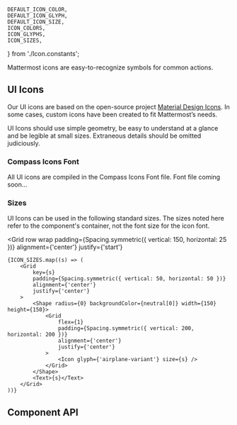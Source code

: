 

    DEFAULT_ICON_COLOR,
    DEFAULT_ICON_GLYPH,
    DEFAULT_ICON_SIZE,
    ICON_COLORS,
    ICON_GLYPHS,
    ICON_SIZES,
} from './Icon.constants';

<Meta component={Icon} title="Foundations/Icon" />

<Title>Iconography</Title>

<Subtitle>Mattermost icons are easy-to-recognize symbols for common actions.</Subtitle>

## UI Icons

Our UI icons are based on the open-source project [Material Design Icons](https://materialdesignicons.com/).
In some cases, custom icons have been created to fit Mattermost’s needs.

UI Icons should use simple geometry, be easy to understand at a glance and be legible at small sizes.
Extraneous details should be omitted judiciously.

### Compass Icons Font

All UI icons are compiled in the Compass Icons Font file. Font file coming soon…

### Sizes

UI Icons can be used in the following standard sizes. The sizes noted here refer to the component's container,
not the font size for the icon font.

<Grid
    row
    wrap
    padding={Spacing.symmetric({ vertical: 150, horizontal: 25 })}
    alignment={'center'}
    justify={'start'}
>
    {ICON_SIZES.map((s) => (
        <Grid
            key={s}
            padding={Spacing.symmetric({ vertical: 50, horizontal: 50 })}
            alignment={'center'}
            justify={'center'}
        >
            <Shape radius={0} backgroundColor={neutral[0]} width={150} height={150}>
                <Grid
                    flex={1}
                    padding={Spacing.symmetric({ vertical: 200, horizontal: 200 })}
                    alignment={'center'}
                    justify={'center'}
                >
                    <Icon glyph={'airplane-variant'} size={s} />
                </Grid>
            </Shape>
            <Text>{s}</Text>
        </Grid>
    ))}
</Grid>

## Component API

<ArgsTable of={Icon} />

<Canvas hidden>
    <Story
        name="default"
        args={{
            size: DEFAULT_ICON_SIZE,
            glyph: DEFAULT_ICON_GLYPH,
            color: DEFAULT_ICON_COLOR,
            ariaLabel: `icon: ${DEFAULT_ICON_GLYPH}`,
        }}
        argTypes={{
            size: {
                options: ICON_SIZES,
                control: {
                    type: 'select',
                },
            },
            glyph: {
                options: ICON_GLYPHS,
                control: {
                    type: 'select',
                },
            },
            color: {
                options: ICON_COLORS,
                control: {
                    type: 'select',
                },
            },
            ariaLabel: {
                control: {
                    type: 'text',
                },
            },
            ...Utils.hideComponentProperties(['className']),
        }}
    >
        {(args) => <Icon {...args} />}
    </Story>
</Canvas>
